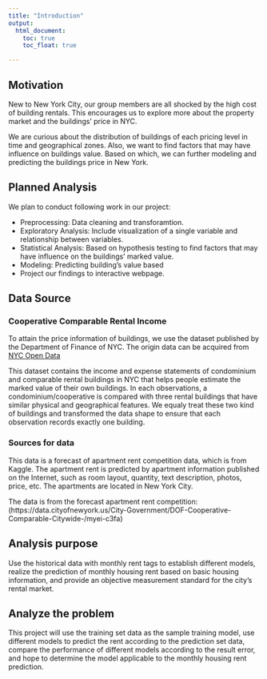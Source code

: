 ```yaml
---
title: "Introduction"
output: 
  html_document:
    toc: true
    toc_float: true

---
```


## Motivation

New to New York City, our group members are all shocked by the high cost of building rentals. This encourages us to explore more about the property market and the buildings' price in NYC.

We are curious about the distribution of buildings of each pricing level in time and geographical zones. Also, we want to find factors that may have influence on buildings value. Based on which, we can further modeling and predicting the buildings price in New York.

## Planned Analysis

We plan to conduct following work in our project: 

- Preprocessing: Data cleaning and transforamtion.
- Exploratory Analysis: Include visualization of a single variable and relationship between variables.
- Statistical Analysis: Based on hypothesis testing to find factors that may have influence on the buildings' marked value.
- Modeling: Predicting building's value based 
- Project our findings to interactive webpage.


## Data Source

### Cooperative Comparable Rental Income

To attain the price information of buildings, we use the dataset published by the Department of Finance of NYC. The origin data can be acquired from [NYC Open Data](https://data.cityofnewyork.us/City-Government/DOF-Cooperative-Comparable-Rental-Income-Citywide-/myei-c3fa)

This dataset contains the income and expense statements of condominium and comparable rental buildings in NYC that helps people estimate the marked value of their own buildings. In each observations, a condominium/cooperative is compared with three rental buildings that have similar physical and geographical features.  We equaly treat these two kind of buildings and transformed the data shape to ensure that each observation records exactly one building.

### Sources for data

This data is a forecast of apartment rent competition data, which is  from Kaggle. The apartment rent is predicted by apartment information published on  the Internet, such as room layout, quantity, text description, photos,  price, etc. The apartments are located in New York City.

The data is from the forecast apartment rent competition:  (https://data.cityofnewyork.us/City-Government/DOF-Cooperative-Comparable-Citywide-/myei-c3fa)



## Analysis purpose

Use the historical data with monthly rent tags to establish different models, realize the prediction of monthly housing rent based on basic  housing information, and provide an objective measurement standard for  the city's rental market.



## Analyze the problem

This project will use the training set data as the sample training  model, use different models to predict the rent according to the  prediction set data, compare the performance of different models  according to the result error, and hope to determine the model  applicable to the monthly housing rent prediction.
